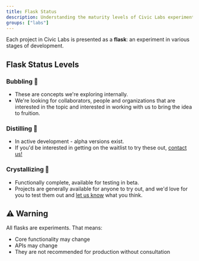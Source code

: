 ```yaml
---
title: Flask Status
description: Understanding the maturity levels of Civic Labs experiments
groups: ["labs"]
---
```


Each project in Civic Labs is presented as a **flask**: an experiment in various stages of development.

## Flask Status Levels

### Bubbling 🫧

- These are concepts we're exploring internally.
- We're looking for collaborators, people and organizations that are interested in the topic and interested in working with us to bring the idea to fruition.

### Distilling 🧪  

- In active development - alpha versions exist.
- If you'd be interested in getting on the waitlist to try these out, [contact us!](/labs/feedback)

### Crystallizing 💎

- Functionally complete, available for testing in beta.
- Projects are generally available for anyone to try out, and we'd love for you to test them out and [let us know](/labs/feedback) what you think.

## ⚠️ Warning

All flasks are experiments. That means:
- Core functionality may change
- APIs may change
- They are not recommended for production without consultation